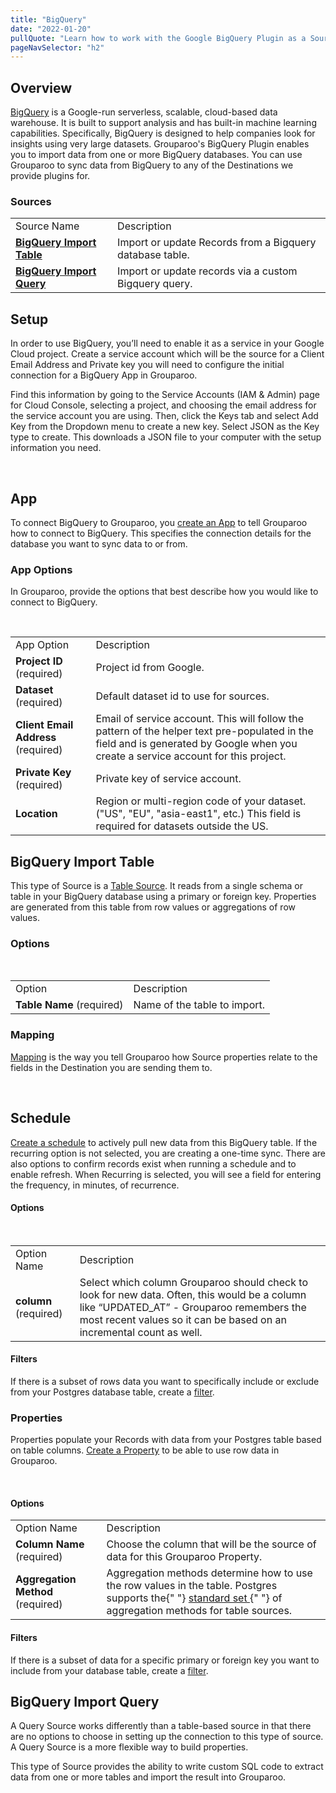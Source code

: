 ```yaml
---
title: "BigQuery"
date: "2022-01-20"
pullQuote: "Learn how to work with the Google BigQuery Plugin as a Source."
pageNavSelector: "h2"
---
```


<PluginDocsLinks plugin="BigQuery" />

## Overview

[BigQuery](https://cloud.google.com/bigquery) is a Google-run serverless, scalable, cloud-based data warehouse. It is built to support analysis and has built-in machine learning capabilities. Specifically, BigQuery is designed to help companies look for insights using very large datasets. Grouparoo's BigQuery Plugin enables you to import data from one or more BigQuery databases. You can use Grouparoo to sync data from BigQuery to any of the Destinations we provide plugins for.

### Sources

<table className="docTable">
  <tablebody>
    <tr>
      <td>Source Name</td>
      <td>Description</td>
    </tr>
    <tr>
      <td>
        <a href="#bigquery-import-table">
          <strong>BigQuery Import Table</strong>
        </a>
      </td>
      <td>Import or update Records from a Bigquery database table.</td>
    </tr>
    <tr>
      <td>
        <a href="#bigquery-import-query">
          <strong>BigQuery Import Query</strong>
        </a>
      </td>
      <td>Import or update records via a custom Bigquery query.</td>
    </tr>
  </tablebody>
</table>

## Setup

In order to use BigQuery, you’ll need to enable it as a service in your Google Cloud project. Create a service account which will be the source for a Client Email Address and Private key you will need to configure the initial connection for a BigQuery App in Grouparoo.

Find this information by going to the Service Accounts (IAM & Admin) page for Cloud Console, selecting a project, and choosing the email address for the service account you are using. Then, click the Keys tab and select Add Key from the Dropdown menu to create a new key. Select JSON as the Key type to create. This downloads a JSON file to your computer with the setup information you need.

<ImageInBrowserFrame
  src="/images/docs/integrations/bigquery/setup/setup-1.png"
  alt="BigQuery Setup"
  width={733}
  height={414}
/>
<br />

## App

To connect BigQuery to Grouparoo, you [create an App](https://www.grouparoo.com/docs/config/apps) to tell Grouparoo how to connect to BigQuery. This specifies the connection details for the database you want to sync data to or from.

### App Options

In Grouparoo, provide the options that best describe how you would like to connect to BigQuery.

<ImageInBrowserFrame
  src="/images/docs/integrations/bigquery/app/options.png"
  alt="BigQuery App Options"
  width={733}
  height={499}
/>
<br />

<table className="docTable">
  <tablebody>
    <tr>
      <td>App Option</td>
      <td>Description</td>
    </tr>
    <tr>
      <td>
        <strong>Project ID </strong>(required)
      </td>
      <td>Project id from Google.</td>
    </tr>
    <tr>
      <td>
        <strong>Dataset</strong> (required)
      </td>
      <td>Default dataset id to use for sources.</td>
    </tr>
    <tr>
      <td>
        <strong>Client Email Address</strong> (required)
      </td>
      <td>
        Email of service account. This will follow the pattern of the helper
        text pre-populated in the field and is generated by Google when you
        create a service account for this project.
      </td>
    </tr>
    <tr>
      <td>
        <strong>Private Key </strong>(required)
      </td>
      <td>Private key of service account.</td>
    </tr>
    <tr>
      <td>
        <strong>Location</strong>
      </td>
      <td>
        Region or multi-region code of your dataset. ("US", "EU", "asia-east1",
        etc.) This field is required for datasets outside the US.
      </td>
    </tr>
  </tablebody>
</table>

## BigQuery Import Table

This type of Source is a [Table Source](https://www.grouparoo.com/docs/getting-started/product-concepts#table-source). It reads from a single schema or table in your BigQuery database using a primary or foreign key. Properties are generated from this table from row values or aggregations of row values.

### Options

<ImageInBrowserFrame
  src="/images/docs/integrations/bigquery/import-table/options.png"
  alt="BigQuery Import Table Options"
  width={733}
  height={100}
/>
<br />

<table className="docTable">
  <tablebody>
    <tr>
      <td>Option</td>
      <td>Description</td>
    </tr>
    <tr>
      <td>
        <strong>Table Name</strong> (required)
      </td>
      <td>Name of the table to import.</td>
    </tr>
  </tablebody>
</table>

### Mapping

[Mapping](https://www.grouparoo.com/docs/getting-started/product-concepts#mapping) is the way you tell Grouparoo how Source properties relate to the fields in the Destination you are sending them to.

<ImageInBrowserFrame
  src="/images/docs/integrations/bigquery/import-table/mapping.png"
  alt="BigQuery Import Table Mapping"
  width={733}
  height={148}
/>
<br />

## Schedule

[Create a schedule](https://www.grouparoo.com/docs/config/sources#step-4-add-a-schedule) to actively pull new data from this BigQuery table. If the recurring option is not selected, you are creating a one-time sync. There are also options to confirm records exist when running a schedule and to enable refresh. When Recurring is selected, you will see a field for entering the frequency, in minutes, of recurrence.

#### Options

<ImageInBrowserFrame
  src="/images/docs/integrations/bigquery/import-table/schedule.png"
  alt="BigQuery Import Table Schedule"
  width={733}
  height={507}
/>
<br />

<table className="docTable">
  <tablebody>
    <tr>
      <td>Option Name</td>
      <td>Description</td>
    </tr>
    <tr>
      <td>
        <strong>column</strong> (required)
      </td>
      <td>
        Select which column Grouparoo should check to look for new data. Often,
        this would be a column like “UPDATED_AT” - Grouparoo remembers the most
        recent values so it can be based on an incremental count as well.
      </td>
    </tr>
  </tablebody>
</table>

#### Filters

If there is a subset of rows data you want to specifically include or exclude from your Postgres database table, create a [filter](https://www.grouparoo.com/docs/getting-started/product-concepts#filter).

### Properties

Properties populate your Records with data from your Postgres table based on table columns. [Create a Property](https://www.grouparoo.com/docs/config/properties) to be able to use row data in Grouparoo.

<ImageInBrowserFrame
  src="/images/docs/integrations/bigquery/import-table/property-options.png"
  alt="BigQuery Import Table Property Options"
  width={733}
  height={396}
/>
<br />

#### Options

<table className="docTable">
  <tablebody>
    <tr>
      <td>Option Name</td>
      <td>Description</td>
    </tr>
    <tr>
      <td>
        <strong>Column Name</strong> (required)
      </td>
      <td>
        Choose the column that will be the source of data for this Grouparoo
        Property.
      </td>
    </tr>
    <tr>
      <td>
        <strong>Aggregation Method</strong> (required)
      </td>
      <td>
        Aggregation methods determine how to use the row values in the table.
        Postgres supports the{" "}
        <a href="https://www.grouparoo.com/docs/config/code-config/properties#aggregation-method-and-filters">
          standard set
        </a>{" "}
        of aggregation methods for table sources.
      </td>
    </tr>
  </tablebody>
</table>

#### Filters

If there is a subset of data for a specific primary or foreign key you want to include from your database table, create a [filter](https://www.grouparoo.com/docs/getting-started/product-concepts#filter).

## BigQuery Import Query

A Query Source works differently than a table-based source in that there are no options to choose in setting up the connection to this type of source. A Query Source is a more flexible way to build properties.

This type of Source provides the ability to write custom SQL code to extract data from one or more tables and import the result into Grouparoo.

<PluginDocsIntegrationNotes plugin="BigQuery" />
